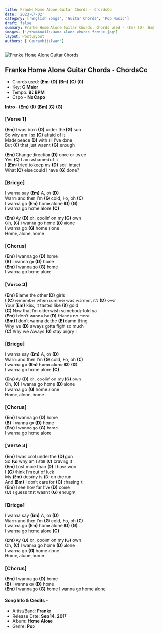 ```yaml
---
title: Franke Home Alone Guitar Chords - ChordsCo
date: '2023-07-02'
category: ['English Songs', 'Guitar Chords', 'Pop Music']
draft: false
summary: Franke Home Alone Guitar Chords, Chords used - (Em) (D) (Bm) (C) (G), Capo - No capo required, Key - G Major.
images: ['/thumbnails/Home-alone-chords-franke.jpg']
layout: PostLayout
authors: ['Gauravbijalwan']
---
```


![Franke Home Alone Guitar Chords](/thumbnails/Home-alone-chords-franke.jpg)

## Franke Home Alone Guitar Chords - ChordsCo

- Chords used: **(Em)** **(D)** **(Bm)** **(C)** **(G)**
- Key: **G Major**
- Tempo: **92 BPM**
- Capo - **No Capo**

**Intro** - **(Em)** **(D)** **(Bm)** **(C)** **(G)**

### [Verse 1]

**(Em)** I was born **(D)** under the **(G)** sun\
So why am I so **(C)** afraid of it\
Made peace **(D)** with all I’ve done\
But **(C)** that just wasn’t **(G)** enough

**(Em)** Change direction **(D)** once or twice\
Yes **(C)** I am ashamed of it\
I **(Em)** tried to keep my **(D)** soul intact\
What **(C)** else could I have **(G)** done?

### [Bridge]

I wanna say **(Em)** A, oh **(D)**\
Warm and then I’m **(G)** cold, Ho, oh **(C)**\
I wanna go **(Em)** home alone **(D)** **(G)**\
I wanna go home alone **(C)**

**(Em)** Ay **(D)** oh, coolin’ on my **(G)** own\
Oh, **(C)** I wanna go home **(D)** alone\
I wanna go **(G)** home alone\
Home, alone, home

### [Chorus]

**(Em)** I wanna go **(D)** home\
**(B)** I wanna go **(D)** home\
**(Em)** I wanna go **(G)** home\
I wanna go home alone

### [Verse 2]

**(Em)** Blame the other **(D)** girls\
I **(C)** remember when summer was warmer, it’s **(D)** over\
Your **(Em)** kiss, it tasted like **(D)** gold\
**(C)** Now that I’m older wish somebody told ya\
**(Em)** I don’t wanna be **(D)** friends no more\
**(Bm)** I don’t wanna do the **(E)** damn thing\
Why we **(D)** always gotta fight so much\
**(C)** Why we Always **(G)** stay angry I

### [Bridge]

I wanna say **(Em)** A, oh **(D)**\
Warm and then I’m **(G)** cold, Ho, oh **(C)**\
I wanna go **(Em)** home alone **(D)** **(G)**\
I wanna go home alone **(C)**

**(Em)** Ay **(D)** oh, coolin’ on my **(G)** own\
Oh, **(C)** I wanna go home **(D)** alone\
I wanna go **(G)** home alone\
Home, alone, home

### [Chorus]

**(Em)** I wanna go **(D)** home\
**(B)** I wanna go **(D)** home\
**(Em)** I wanna go **(G)** home\
I wanna go home alone

### [Verse 3]

**(Em)** I was cool under the **(D)** gun\
So **(G)** why am I still **(C)** craving it\
**(Em)** Lost more than **(D)** I have won\
I **(G)** think I’m out of luck\
My **(Em)** destiny is **(D)** on the run\
And **(Bm)** I don’t care for **(C)** chasing it\
**(Em)** I see how far I’ve **(D)** come\
**(C)** I guess that wasn’t **(G)** enough\

### [Bridge]

I wanna say **(Em)** A, oh **(D)**\
Warm and then I’m **(G)** cold, Ho, oh **(C)**\
I wanna go **(Em)** home alone **(D)** **(G)**\
I wanna go home alone **(C)**

**(Em)** Ay **(D)** oh, coolin’ on my **(G)** own\
Oh, **(C)** I wanna go home **(D)** alone\
I wanna go **(G)** home alone\
Home, alone, home

### [Chorus]

**(Em)** I wanna go **(D)** home\
**(B)** I wanna go **(D)** home\
**(Em)** I wanna go **(G)** home
I wanna go home alone

#### **Song Info & Credits -**

- Artist/Band: **Franke**
- Release Date: **Sep 14, 2017**
- Album: **Home Alone**
- Genre: **Pop**
